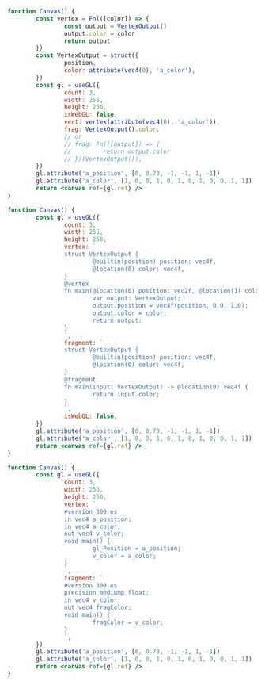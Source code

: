 ```jsx live
function Canvas() {
        const vertex = Fn(([color]) => {
                const output = VertexOutput()
                output.color = color
                return output
        })
        const VertexOutput = struct({
                position,
                color: attribute(vec4(0), 'a_color'),
        })
        const gl = useGL({
                count: 3,
                width: 256,
                height: 256,
                isWebGL: false,
                vert: vertex(attribute(vec4(0), 'a_color')),
                frag: VertexOutput().color,
                // or
                // frag: Fn(([output]) => {
                //         return output.color
                // })(VertexOutput()),
        })
        gl.attribute('a_position', [0, 0.73, -1, -1, 1, -1])
        gl.attribute('a_color', [1, 0, 0, 1, 0, 1, 0, 1, 0, 0, 1, 1])
        return <canvas ref={gl.ref} />
}
```

```jsx live
function Canvas() {
        const gl = useGL({
                count: 3,
                width: 256,
                height: 256,
                vertex: `
                struct VertexOutput {
                        @builtin(position) position: vec4f,
                        @location(0) color: vec4f,
                }
                @vertex
                fn main(@location(0) position: vec2f, @location(1) color: vec4f) -> VertexOutput {
                        var output: VertexOutput;
                        output.position = vec4f(position, 0.0, 1.0);
                        output.color = color;
                        return output;
                }
                `,
                fragment: `
                struct VertexOutput {
                        @builtin(position) position: vec4f,
                        @location(0) color: vec4f,
                }
                @fragment
                fn main(input: VertexOutput) -> @location(0) vec4f {
                        return input.color;
                }
                `,
                isWebGL: false,
        })
        gl.attribute('a_position', [0, 0.73, -1, -1, 1, -1])
        gl.attribute('a_color', [1, 0, 0, 1, 0, 1, 0, 1, 0, 0, 1, 1])
        return <canvas ref={gl.ref} />
}
```

```jsx live
function Canvas() {
        const gl = useGL({
                count: 3,
                width: 256,
                height: 256,
                vertex: `
                #version 300 es
                in vec4 a_position;
                in vec4 a_color;
                out vec4 v_color;
                void main() {
                        gl_Position = a_position;
                        v_color = a_color;
                }
                `,
                fragment: `
                #version 300 es
                precision mediump float;
                in vec4 v_color;
                out vec4 fragColor;
                void main() {
                        fragColor = v_color;
                }
                `,
        })
        gl.attribute('a_position', [0, 0.73, -1, -1, 1, -1])
        gl.attribute('a_color', [1, 0, 0, 1, 0, 1, 0, 1, 0, 0, 1, 1])
        return <canvas ref={gl.ref} />
}
```
